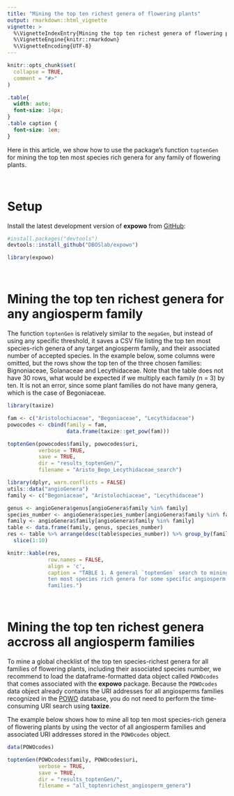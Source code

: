 ```yaml
---
title: "Mining the top ten richest genera of flowering plants"
output: rmarkdown::html_vignette
vignette: >
  %\VignetteIndexEntry{Mining the top ten richest genera of flowering plants}
  %\VignetteEngine{knitr::rmarkdown}
  %\VignetteEncoding{UTF-8}
---
```


```r
knitr::opts_chunk$set(
  collapse = TRUE,
  comment = "#>"
)
```

```css
.table{
  width: auto;
  font-size: 14px;
}
.table caption {
  font-size: 1em;
}
```

Here in this article, we show how to use the package's function `toptenGen` for 
mining the top ten most species rich genera for any family of flowering plants.\

\

# Setup

Install the latest development version of __expowo__ from 
[GitHub](https://github.com/):

``` r
#install.packages("devtools")
devtools::install_github("DBOSlab/expowo")
```
```r
library(expowo)
```

\

# Mining the top ten richest genera for any angiosperm family

The function `toptenGen` is relatively similar to the `megaGen`, but instead of 
using any specific threshold, it saves a CSV file listing the top ten most species-rich genera of any target angiosperm family, and their associated number of accepted species. In the example below, some columns were omitted, but the rows show the top ten of the three chosen families: Bignoniaceae, Solanaceae and Lecythidaceae. Note that the table does not have 30 rows, what would be expected if we multiply each family (n = 3) by ten. It is not an error, since some plant families do not have many genera, which is the case of Begoniaceae.\

```r
library(taxize)

fam <- c("Aristolochiaceae", "Begoniaceae", "Lecythidaceae")
powocodes <- cbind(family = fam,
                   data.frame(taxize::get_pow(fam)))

toptenGen(powocodes$family, powocodes$uri,
          verbose = TRUE,
          save = TRUE,
          dir = "results_toptenGen/",
          filename = "Aristo_Bego_Lecythidaceae_search")
```

```r
library(dplyr, warn.conflicts = FALSE)
utils::data("angioGenera")
family <- c("Begoniaceae", "Aristolochiaceae", "Lecythidaceae")

genus <- angioGenera$genus[angioGenera$family %in% family]
species_number <- angioGenera$species_number[angioGenera$family %in% family]
family <- angioGenera$family[angioGenera$family %in% family]
table <- data.frame(family, genus, species_number)
res <- table %>% arrange(desc(table$species_number)) %>% group_by(family) %>% 
  slice(1:10)

knitr::kable(res,
             row.names = FALSE,
             align = 'c',
             caption = "TABLE 1. A general `toptenGen` search to mining the top 
             ten most species rich genera for some specific angiosperm 
             families.")
```

\

# Mining the top ten richest genera accross all angiosperm families

To mine a global checklist of the top ten species-richest genera for all 
families of flowering plants, including their associated species number, we 
recommend to load the dataframe-formatted data object called `POWOcodes` that 
comes associated with the __expowo__ package. Because the `POWOcodes` data 
object already contains the URI addresses for all angiosperms families 
recognized in the [POWO](https://powo.science.kew.org) database, you do not need
to perform the time-consuming URI search using __taxize__.\

The example below shows how to mine all top ten most species-rich genera of
flowering plants by using the vector of all angiosperm families and associated 
URI addresses stored in the `POWOcodes` object.\

```r
data(POWOcodes)

toptenGen(POWOcodes$family, POWOcodes$uri,
          verbose = TRUE,
          save = TRUE,
          dir = "results_toptenGen/",
          filename = "all_toptenrichest_angiosperm_genera")
```
